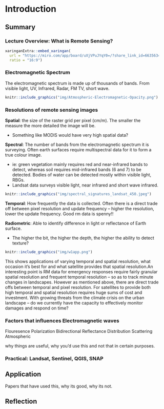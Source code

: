 # Introduction

## Summary

### Lecture Overview: What is Remote Sensing?
```r
xaringanExtra::embed_xaringan(
  url = "https://miro.com/app/board/uXjVPuJYqY0=/?share_link_id=663563464417",
  ratio = "16:9")
```
### Electromagnetic Spectrum
The electromagnetic spectrum is made up of thousands of bands. From visible light, UV, Infrared, Radar, FM TV, short wave.

```r
knitr::include_graphics("img/Atmospheric-Electromagnetic-Opacity.png")
```

### Resolutions of remote sensing images
**Spatial**: the size of the raster grid per pixel (cm/m). The smaller the measure the more detailed the image will be.

* Something like MODIS would have very high spatial data?

**Spectral**: The number of bands from the electromagnetic spectrum it is surveying. Often earth surfaces require multispectral data for it to form a true colour image. 

* ie: green vegetation mainly requires red and near-infrared bands to detect, whereas soil requires mid-infrared bands (6 and 7) to be detected. Bodies of water can be detected mostly within visible light, RBGs.
* Landsat data surveys visible light, near infrared and short wave infrared.

```r
knitr::include_graphics("img/spectral_signatures_landsat_450.jpeg")
```
**Temporal**: How frequently the data is collected. Often there is a direct trade off between pixel resolution and update frequency -- higher the resolution, lower the update frequency. Good rm data is spenny!!

**Radiometric**: Able to identify difference in light or reflectance of Earth surface.

* The higher the bit, the higher the depth, the higher the ability to detect texture? 


```r
knitr::include_graphics("img/w1app.png")
```
This shows applications of varying temporal and spatial resolution, what occasion it's best for and what satellite provides that spatial resolution.An interesting point is RM data for emergency responses require fairly granular spatial resolution and frequent temporal resolution -- so as to track minute changes in landscapes. However as mentioned above, there are direct trade offs between temporal and pixel resolution. For satellites to provide both high temporal and spatial resolution requires huge sums of cost and investment. With growing threats from the climate crisis on the urban landscape -- do we currently have the capacity to effectively monitor damages and respond on time?

### Factors that influences Electromagnetic waves

Flouresence
Polarization
Bidirectional Reflectance Distribution
Scattering
Atmospheric



why things are useful, why you'd use this and not that in certain purposes.


### Practical: Landsat, Sentinel, QGIS, SNAP


## Application

Papers that have used this, why its good, why its not.

## Reflection

